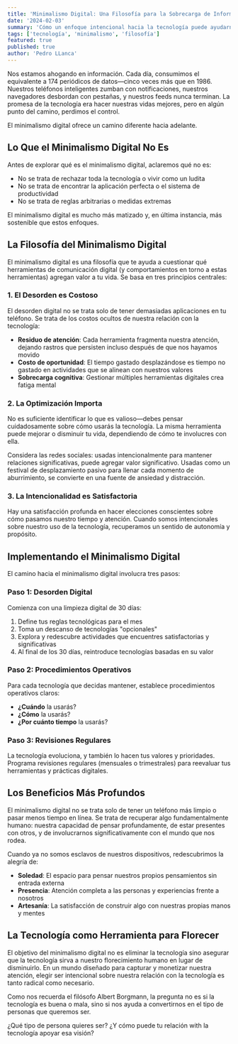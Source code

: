 ```yaml
---
title: 'Minimalismo Digital: Una Filosofía para la Sobrecarga de Información'
date: '2024-02-03'
summary: 'Cómo un enfoque intencional hacia la tecnología puede ayudarnos a recuperar nuestra atención y enfocarnos en lo que verdaderamente importa.'
tags: ['tecnología', 'minimalismo', 'filosofía']
featured: true
published: true
author: 'Pedro LLanca'
---
```


Nos estamos ahogando en información. Cada día, consumimos el equivalente a 174 periódicos de datos—cinco veces más que en 1986. Nuestros teléfonos inteligentes zumban con notificaciones, nuestros navegadores desbordan con pestañas, y nuestros feeds nunca terminan. La promesa de la tecnología era hacer nuestras vidas mejores, pero en algún punto del camino, perdimos el control.

El minimalismo digital ofrece un camino diferente hacia adelante.

## Lo Que el Minimalismo Digital No Es

Antes de explorar qué es el minimalismo digital, aclaremos qué no es:

- No se trata de rechazar toda la tecnología o vivir como un ludita
- No se trata de encontrar la aplicación perfecta o el sistema de productividad
- No se trata de reglas arbitrarias o medidas extremas

El minimalismo digital es mucho más matizado y, en última instancia, más sostenible que estos enfoques.

## La Filosofía del Minimalismo Digital

El minimalismo digital es una filosofía que te ayuda a cuestionar qué herramientas de comunicación digital (y comportamientos en torno a estas herramientas) agregan valor a tu vida. Se basa en tres principios centrales:

### 1. El Desorden es Costoso

El desorden digital no se trata solo de tener demasiadas aplicaciones en tu teléfono. Se trata de los costos ocultos de nuestra relación con la tecnología:

- **Residuo de atención**: Cada herramienta fragmenta nuestra atención, dejando rastros que persisten incluso después de que nos hayamos movido
- **Costo de oportunidad**: El tiempo gastado desplazándose es tiempo no gastado en actividades que se alinean con nuestros valores
- **Sobrecarga cognitiva**: Gestionar múltiples herramientas digitales crea fatiga mental

### 2. La Optimización Importa

No es suficiente identificar lo que es valioso—debes pensar cuidadosamente sobre cómo usarás la tecnología. La misma herramienta puede mejorar o disminuir tu vida, dependiendo de cómo te involucres con ella.

Considera las redes sociales: usadas intencionalmente para mantener relaciones significativas, puede agregar valor significativo. Usadas como un festival de desplazamiento pasivo para llenar cada momento de aburrimiento, se convierte en una fuente de ansiedad y distracción.

### 3. La Intencionalidad es Satisfactoria

Hay una satisfacción profunda en hacer elecciones conscientes sobre cómo pasamos nuestro tiempo y atención. Cuando somos intencionales sobre nuestro uso de la tecnología, recuperamos un sentido de autonomía y propósito.

## Implementando el Minimalismo Digital

El camino hacia el minimalismo digital involucra tres pasos:

### Paso 1: Desorden Digital

Comienza con una limpieza digital de 30 días:

1. Define tus reglas tecnológicas para el mes
2. Toma un descanso de tecnologías "opcionales"
3. Explora y redescubre actividades que encuentres satisfactorias y significativas
4. Al final de los 30 días, reintroduce tecnologías basadas en su valor

### Paso 2: Procedimientos Operativos

Para cada tecnología que decidas mantener, establece procedimientos operativos claros:

- **¿Cuándo** la usarás?
- **¿Cómo** la usarás?
- **¿Por cuánto tiempo** la usarás?

### Paso 3: Revisiones Regulares

La tecnología evoluciona, y también lo hacen tus valores y prioridades. Programa revisiones regulares (mensuales o trimestrales) para reevaluar tus herramientas y prácticas digitales.

## Los Beneficios Más Profundos

El minimalismo digital no se trata solo de tener un teléfono más limpio o pasar menos tiempo en línea. Se trata de recuperar algo fundamentalmente humano: nuestra capacidad de pensar profundamente, de estar presentes con otros, y de involucrarnos significativamente con el mundo que nos rodea.

Cuando ya no somos esclavos de nuestros dispositivos, redescubrimos la alegría de:

- **Soledad**: El espacio para pensar nuestros propios pensamientos sin entrada externa
- **Presencia**: Atención completa a las personas y experiencias frente a nosotros
- **Artesanía**: La satisfacción de construir algo con nuestras propias manos y mentes

## La Tecnología como Herramienta para Florecer

El objetivo del minimalismo digital no es eliminar la tecnología sino asegurar que la tecnología sirva a nuestro florecimiento humano en lugar de disminuirlo. En un mundo diseñado para capturar y monetizar nuestra atención, elegir ser intencional sobre nuestra relación con la tecnología es tanto radical como necesario.

Como nos recuerda el filósofo Albert Borgmann, la pregunta no es si la tecnología es buena o mala, sino si nos ayuda a convertirnos en el tipo de personas que queremos ser.

¿Qué tipo de persona quieres ser? ¿Y cómo puede tu relación with la tecnología apoyar esa visión?
